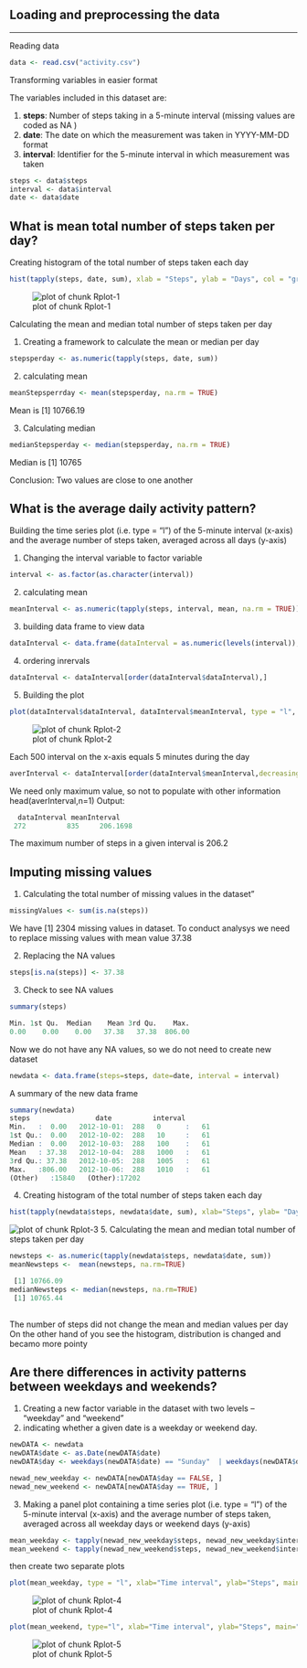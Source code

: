 ## Loading and preprocessing the data

---

Reading data

```r
data <- read.csv("activity.csv")
```

Transforming variables in easier format

The variables included in this dataset are:

1. **steps**: Number of steps taking in a 5-minute interval (missing values are coded as NA ) 
2. **date**: The date on which the measurement was taken in YYYY-MM-DD format 
3. **interval**: Identifier for the 5-minute interval in which measurement was taken

```r
steps <- data$steps
interval <- data$interval
date <- data$date
```

## What is mean total number of steps taken per day?

Creating histogram of the total number of steps taken each day

```r
hist(tapply(steps, date, sum), xlab = "Steps", ylab = "Days", col = "green", breaks = 10, main = "The total number of steps taken each day")
```
![plot of chunk Rplot-1](figure/Rplot1.png) 

Calculating the mean and median total number of steps taken per day

1. Creating a framework to calculate the mean or median per day

```r
stepsperday <- as.numeric(tapply(steps, date, sum))
```
2. calculating mean

```r
meanStepsperrday <- mean(stepsperday, na.rm = TRUE)
```
Mean is [1] 10766.19

3. Calculating median 
```r
medianStepsperday <- median(stepsperday, na.rm = TRUE)
```
Median is [1] 10765

Conclusion: Two values are close to one another 

## What is the average daily activity pattern?

Building the time series plot (i.e. type = "l") of the 5-minute interval (x-axis) and the average number of steps taken, averaged across all days (y-axis)

1. Changing the interval variable to factor variable
```r
interval <- as.factor(as.character(interval))
```
2. calculating mean
```r
meanInterval <- as.numeric(tapply(steps, interval, mean, na.rm = TRUE))
```
3. building data frame to view data 
```r
dataInterval <- data.frame(dataInterval = as.numeric(levels(interval)), meanInterval)
```
4. ordering inrervals
```r
dataInterval <- dataInterval[order(dataInterval$dataInterval),]
```
5. Building the plot
```r
plot(dataInterval$dataInterval, dataInterval$meanInterval, type = "l", col = "green", main = "Average steps per minute", xlab ="Time of Day", ylab="Mean Steps")
```
![plot of chunk Rplot-2](figure/Rplot2.png) 

Each 500 interval on the x-axis equals 5 minutes during the day
```r
averInterval <- dataInterval[order(dataInterval$meanInterval,decreasing = TRUE),]
```
We need only maximum value, so not to populate with other information 
head(averInterval,n=1)
Output:
```r
  dataInterval meanInterval
 272          835     206.1698
```
The maximum number of steps  in a given interval is 206.2


## Imputing missing values

 1. Calculating the total number of missing values in the dataset"
```r
missingValues <- sum(is.na(steps))
```
We have [1] 2304 missing values in dataset. To conduct analysys we need to replace  missing values with mean value 37.38

2. Replacing the NA values
```r
steps[is.na(steps)] <- 37.38
```
3. Check to see NA values
```r
summary(steps)

Min. 1st Qu.  Median    Mean 3rd Qu.    Max. 
0.00    0.00    0.00   37.38   37.38  806.00 
```
Now we do not have any NA values, so we do not need  to create new dataset

```r
newdata <- data.frame(steps=steps, date=date, interval = interval)
```
A summary of the new data frame
```r
summary(newdata)
steps                date          interval    
Min.   :  0.00   2012-10-01:  288   0      :   61  
1st Qu.:  0.00   2012-10-02:  288   10     :   61  
Median :  0.00   2012-10-03:  288   100    :   61  
Mean   : 37.38   2012-10-04:  288   1000   :   61  
3rd Qu.: 37.38   2012-10-05:  288   1005   :   61  
Max.   :806.00   2012-10-06:  288   1010   :   61  
(Other)   :15840   (Other):17202  
```
4. Creating histogram of the total number of steps taken each day
```r
hist(tapply(newdata$steps, newdata$date, sum), xlab="Steps", ylab= "Days", col = "green", breaks=10, main="Steps taken on a Daily basis")
```
![plot of chunk Rplot-3](figure/Rplot3.png) 
5. Calculating the mean and median total number of steps taken per day

```r
newsteps <- as.numeric(tapply(newdata$steps, newdata$date, sum))
meanNewsteps <-  mean(newsteps, na.rm=TRUE) 

 [1] 10766.09
medianNewsteps <- median(newsteps, na.rm=TRUE)
 [1] 10765.44
 
 ```
 The number of steps did not change the mean and median values per day
 On the other hand of you see the histogram, distribution is changed and becamo more pointy


## Are there differences in activity patterns between weekdays and weekends?
1. Creating a new factor variable in the dataset with two levels -- "weekday" and "weekend" 
2. indicating whether a given date is a weekday or weekend day.
```r
newDATA <- newdata
newDATA$date <- as.Date(newDATA$date)
newDATA$day <- weekdays(newDATA$date) == "Sunday"  | weekdays(newDATA$date) == "Saturday"

newad_new_weekday <- newDATA[newDATA$day == FALSE, ]
newad_new_weekend <- newDATA[newDATA$day == TRUE, ]
```

3. Making a panel plot containing a time series plot (i.e. type = "l") of the 5-minute interval (x-axis) and the average number of steps taken, averaged across all weekday days or weekend days (y-axis)
```r
mean_weekday <- tapply(newad_new_weekday$steps, newad_new_weekday$interval, mean)
mean_weekend <- tapply(newad_new_weekend$steps, newad_new_weekend$interval, mean)
```
then create two separate plots
```r
plot(mean_weekday, type = "l", xlab="Time interval", ylab="Steps", main="Weekday activity", col="darkblue")
```
![plot of chunk Rplot-4](figure/Rplot4.png) 

```r
plot(mean_weekend, type="l", xlab="Time interval", ylab="Steps", main="Weekend activity", col="red")
```
![plot of chunk Rplot-5](figure/Rplot5.png) 
